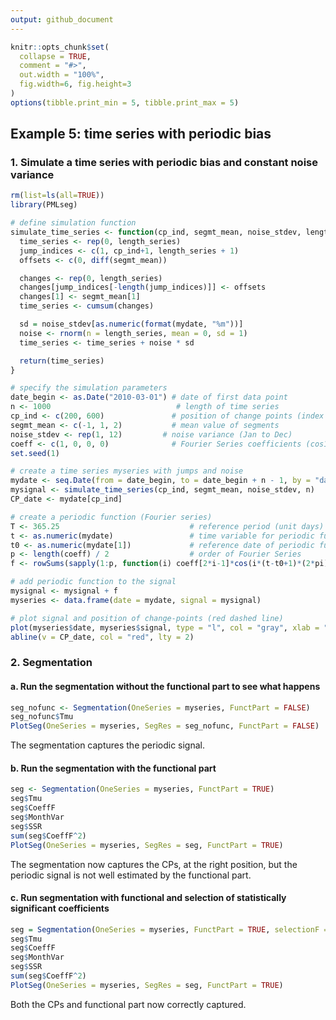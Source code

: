 ```yaml
---
output: github_document
---
```


<!-- Example5.md is generated from Example5.Rmd. Please edit that file -->

```r
knitr::opts_chunk$set(
  collapse = TRUE,
  comment = "#>",
  out.width = "100%",
  fig.width=6, fig.height=3
)
options(tibble.print_min = 5, tibble.print_max = 5)
```

## Example 5: time series with periodic bias

### 1. Simulate a time series with periodic bias and constant noise variance

```r
rm(list=ls(all=TRUE))
library(PMLseg)

# define simulation function
simulate_time_series <- function(cp_ind, segmt_mean, noise_stdev, length_series) {
  time_series <- rep(0, length_series)
  jump_indices <- c(1, cp_ind+1, length_series + 1)
  offsets <- c(0, diff(segmt_mean))

  changes <- rep(0, length_series)
  changes[jump_indices[-length(jump_indices)]] <- offsets
  changes[1] <- segmt_mean[1]
  time_series <- cumsum(changes)

  sd = noise_stdev[as.numeric(format(mydate, "%m"))]
  noise <- rnorm(n = length_series, mean = 0, sd = 1)
  time_series <- time_series + noise * sd

  return(time_series)
}

# specify the simulation parameters
date_begin <- as.Date("2010-03-01") # date of first data point
n <- 1000                            # length of time series
cp_ind <- c(200, 600)               # position of change points (index in time series)
segmt_mean <- c(-1, 1, 2)           # mean value of segments
noise_stdev <- rep(1, 12)         # noise variance (Jan to Dec)
coeff <- c(1, 0, 0, 0)              # Fourier Series coefficients (cos1, sin1, cos2, sin2...) up to order 4
set.seed(1)

# create a time series myseries with jumps and noise
mydate <- seq.Date(from = date_begin, to = date_begin + n - 1, by = "day")
mysignal <- simulate_time_series(cp_ind, segmt_mean, noise_stdev, n)
CP_date <- mydate[cp_ind]

# create a periodic function (Fourier series)
T <- 365.25                             # reference period (unit days)
t <- as.numeric(mydate)                 # time variable for periodic function
t0 <- as.numeric(mydate[1])             # reference date of periodic function is first date of time series
p <- length(coeff) / 2                  # order of Fourier Series
f <- rowSums(sapply(1:p, function(i) coeff[2*i-1]*cos(i*(t-t0+1)*(2*pi)/T) + coeff[2*i]*sin(i*(t-t0+1)*(2*pi)/T)))

# add periodic function to the signal
mysignal <- mysignal + f
myseries <- data.frame(date = mydate, signal = mysignal)

# plot signal and position of change-points (red dashed line)
plot(myseries$date, myseries$signal, type = "l", col = "gray", xlab = "date", ylab = "signal", main="Simulated time series")
abline(v = CP_date, col = "red", lty = 2)
```

### 2. Segmentation

#### a. Run the segmentation without the functional part to see what happens

```r
seg_nofunc <- Segmentation(OneSeries = myseries, FunctPart = FALSE)
seg_nofunc$Tmu
PlotSeg(OneSeries = myseries, SegRes = seg_nofunc, FunctPart = FALSE)
```

The segmentation captures the periodic signal.

#### b. Run the segmentation with the functional part

```r
seg <- Segmentation(OneSeries = myseries, FunctPart = TRUE)
seg$Tmu
seg$CoeffF
seg$MonthVar
seg$SSR
sum(seg$CoeffF^2)
PlotSeg(OneSeries = myseries, SegRes = seg, FunctPart = TRUE)
```

The segmentation now captures the CPs, at the right position, but the periodic signal is not well estimated by the functional part.

#### c. Run segmentation with functional and selection of statistically significant coefficients

```r
seg = Segmentation(OneSeries = myseries, FunctPart = TRUE, selectionF = TRUE)
seg$Tmu
seg$CoeffF
seg$MonthVar
seg$SSR
sum(seg$CoeffF^2)
PlotSeg(OneSeries = myseries, SegRes = seg, FunctPart = TRUE)
```

Both the CPs and functional part now correctly captured.